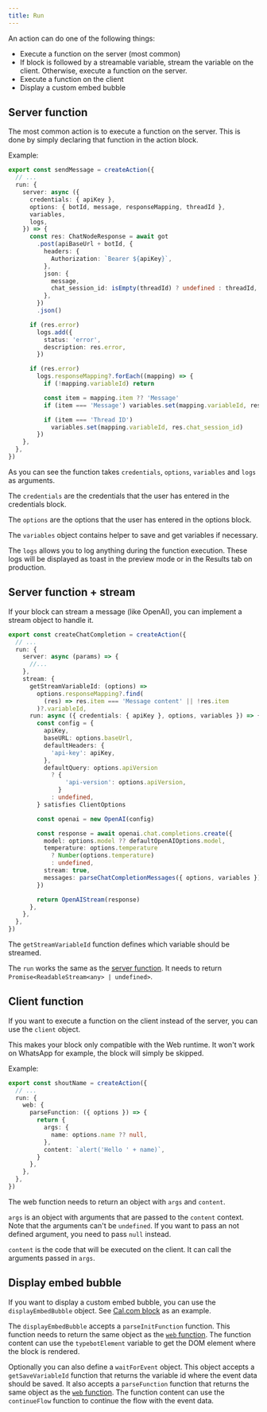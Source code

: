 ```yaml
---
title: Run
---
```


An action can do one of the following things:

- Execute a function on the server (most common)
- If block is followed by a streamable variable, stream the variable on the client. Otherwise, execute a function on the server.
- Execute a function on the client
- Display a custom embed bubble

## Server function

The most common action is to execute a function on the server. This is done by simply declaring that function in the action block.

Example:

```ts
export const sendMessage = createAction({
  // ...
  run: {
    server: async ({
      credentials: { apiKey },
      options: { botId, message, responseMapping, threadId },
      variables,
      logs,
    }) => {
      const res: ChatNodeResponse = await got
        .post(apiBaseUrl + botId, {
          headers: {
            Authorization: `Bearer ${apiKey}`,
          },
          json: {
            message,
            chat_session_id: isEmpty(threadId) ? undefined : threadId,
          },
        })
        .json()

      if (res.error)
        logs.add({
          status: 'error',
          description: res.error,
        })

      if (res.error)
        logs.responseMapping?.forEach((mapping) => {
          if (!mapping.variableId) return

          const item = mapping.item ?? 'Message'
          if (item === 'Message') variables.set(mapping.variableId, res.message)

          if (item === 'Thread ID')
            variables.set(mapping.variableId, res.chat_session_id)
        })
    },
  },
})
```

As you can see the function takes `credentials`, `options`, `variables` and `logs` as arguments.

The `credentials` are the credentials that the user has entered in the credentials block.

The `options` are the options that the user has entered in the options block.

The `variables` object contains helper to save and get variables if necessary.

The `logs` allows you to log anything during the function execution. These logs will be displayed as toast in the preview mode or in the Results tab on production.

## Server function + stream

If your block can stream a message (like OpenAI), you can implement a stream object to handle it.

```ts
export const createChatCompletion = createAction({
  // ...
  run: {
    server: async (params) => {
      //...
    },
    stream: {
      getStreamVariableId: (options) =>
        options.responseMapping?.find(
          (res) => res.item === 'Message content' || !res.item
        )?.variableId,
      run: async ({ credentials: { apiKey }, options, variables }) => {
        const config = {
          apiKey,
          baseURL: options.baseUrl,
          defaultHeaders: {
            'api-key': apiKey,
          },
          defaultQuery: options.apiVersion
            ? {
                'api-version': options.apiVersion,
              }
            : undefined,
        } satisfies ClientOptions

        const openai = new OpenAI(config)

        const response = await openai.chat.completions.create({
          model: options.model ?? defaultOpenAIOptions.model,
          temperature: options.temperature
            ? Number(options.temperature)
            : undefined,
          stream: true,
          messages: parseChatCompletionMessages({ options, variables }),
        })

        return OpenAIStream(response)
      },
    },
  },
})
```

The `getStreamVariableId` function defines which variable should be streamed.

The `run` works the same as the [server function](./run#server-function). It needs to return `Promise<ReadableStream<any> | undefined>`.

## Client function

If you want to execute a function on the client instead of the server, you can use the `client` object.

<Info>
  This makes your block only compatible with the Web runtime. It won't work on
  WhatsApp for example, the block will simply be skipped.
</Info>

Example:

```ts
export const shoutName = createAction({
  // ...
  run: {
    web: {
      parseFunction: ({ options }) => {
        return {
          args: {
            name: options.name ?? null,
          },
          content: `alert('Hello ' + name)`,
        }
      },
    },
  },
})
```

The web function needs to return an object with `args` and `content`.

`args` is an object with arguments that are passed to the `content` context. Note that the arguments can't be `undefined`. If you want to pass an not defined argument, you need to pass `null` instead.

`content` is the code that will be executed on the client. It can call the arguments passed in `args`.

## Display embed bubble

If you want to display a custom embed bubble, you can use the `displayEmbedBubble` object. See [Cal.com
block](https://github.com/baptisteArno/typebot.io/blob/main/packages/forge/blocks/calCom/actions/bookEvent.ts)
as an example.

The `displayEmbedBubble` accepts a `parseInitFunction` function. This function needs to return the same object as the [`web` function](./run#client-function). The function content can use the `typebotElement` variable to get the DOM element where the block is rendered.

Optionally you can also define a `waitForEvent` object. This object accepts a `getSaveVariableId` function that returns the variable id where the event data should be saved. It also accepts a `parseFunction` function that returns the same object as the [`web` function](./run#client-function). The function content can use the `continueFlow` function to continue the flow with the event data.
